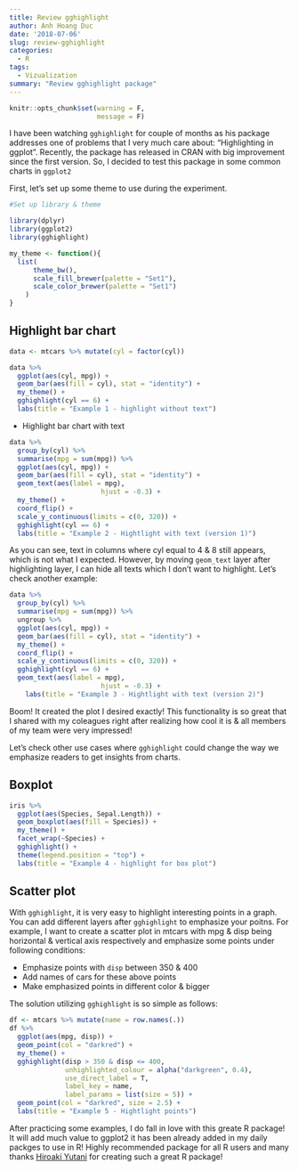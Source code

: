 ```yaml
---
title: Review gghighlight
author: Anh Hoang Duc
date: '2018-07-06'
slug: review-gghighlight
categories:
  - R
tags:
  - Vizualization
summary: "Review gghighlight package"
---
```


```r
knitr::opts_chunk$set(warning = F,
                      message = F)
```

I have been watching `gghighlight` for couple of months as his package addresses one of problems that I very much care about: "Highlighting in ggplot". Recently, the package has released in CRAN with big improvement since the first version. So, I decided to test this package in some common charts in `ggplot2`

First, let's set up some theme to use during the experiment.

```r
#Set up library & theme

library(dplyr)
library(ggplot2)
library(gghighlight)

my_theme <- function(){
  list(
      theme_bw(),
      scale_fill_brewer(palette = "Set1"),
      scale_color_brewer(palette = "Set1")
    )
}
```


## Highlight bar chart

```r
data <- mtcars %>% mutate(cyl = factor(cyl))

data %>% 
  ggplot(aes(cyl, mpg)) +
  geom_bar(aes(fill = cyl), stat = "identity") +
  my_theme() +
  gghighlight(cyl == 6) +
  labs(title = "Example 1 - highlight without text") 
```

- Highlight bar chart with text

```r
data %>% 
  group_by(cyl) %>% 
  summarise(mpg = sum(mpg)) %>% 
  ggplot(aes(cyl, mpg)) +
  geom_bar(aes(fill = cyl), stat = "identity") +
  geom_text(aes(label = mpg),
                       hjust = -0.3) +
  my_theme() +
  coord_flip() +
  scale_y_continuous(limits = c(0, 320)) +
  gghighlight(cyl == 6) +
  labs(title = "Example 2 - Hightlight with text (version 1)")
```

As you can see, text in columns where cyl equal to 4 & 8 still appears, which is not what I expected. However, by moving `geom_text` layer after highlighting layer, I can hide all texts which I don't want to highlight. Let's check another example:

```r
data %>% 
  group_by(cyl) %>% 
  summarise(mpg = sum(mpg)) %>% 
  ungroup %>% 
  ggplot(aes(cyl, mpg)) +
  geom_bar(aes(fill = cyl), stat = "identity") +
  my_theme() +
  coord_flip() +
  scale_y_continuous(limits = c(0, 320)) +
  gghighlight(cyl == 6) +
  geom_text(aes(label = mpg),
                       hjust = -0.3) +
    labs(title = "Example 3 - Hightlight with text (version 2)")
```

Boom! It created the plot I desired exactly! This functionality is so great that I shared with my coleagues right after realizing how cool it is & all members of my team were very impressed!

Let's check other use cases where `gghighlight` could change the way we emphasize readers to get insights from charts.

## Boxplot

```r
iris %>% 
  ggplot(aes(Species, Sepal.Length)) +
  geom_boxplot(aes(fill = Species)) +
  my_theme() +
  facet_wrap(~Species) +
  gghighlight() +
  theme(legend.position = "top") +
  labs(title = "Example 4 - highlight for box plot")
```

## Scatter plot

With `gghighlight`, it is very easy to highlight interesting points in a graph. You can add different layers after `gghighlight` to emphasize your poitns. For example, I want to create a scatter plot in mtcars with mpg & disp being horizontal & vertical axis respectively and emphasize some points under following conditions:

- Emphasize points with `disp` between 350 & 400
- Add names of cars for these above points
- Make emphasized points in different color & bigger

The solution utilizing `gghighlight` is so simple as follows:

```r
df <- mtcars %>% mutate(name = row.names(.))
df %>% 
  ggplot(aes(mpg, disp)) +
  geom_point(col = "darkred") +
  my_theme() +
  gghighlight(disp > 350 & disp <= 400,
              unhighlighted_colour = alpha("darkgreen", 0.4),
              use_direct_label = T,
              label_key = name,
              label_params = list(size = 5)) +
  geom_point(col = "darkred", size = 2.5) +
  labs(title = "Example 5 - Hightlight points")
```

After practicing some examples, I do fall in love with this greate R package! It will add much value to ggplot2 it has been already added in my daily packges to use in R! Highly recommended package for all R users and many thanks [Hiroaki Yutani](https://twitter.com/yutannihilat_en) for creating such a great R package!




